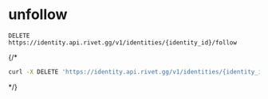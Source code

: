 # unfollow
```
DELETE https://identity.api.rivet.gg/v1/identities/{identity_id}/follow
```


{/*<RequestExample>
```bash curl
curl -X DELETE 'https://identity.api.rivet.gg/v1/identities/{identity_id}/follow'
```
</RequestExample>*/}
